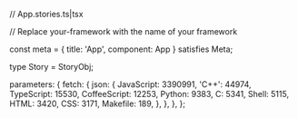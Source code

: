 // App.stories.ts|tsx

// Replace your-framework with the name of your framework


const meta = {
  title: 'App',
  component: App
} satisfies Meta<typeof App>;

type Story = StoryObj<typeof App>;

  parameters: {
    fetch: {
      json: {
        JavaScript: 3390991,
        'C++': 44974,
        TypeScript: 15530,
        CoffeeScript: 12253,
        Python: 9383,
        C: 5341,
        Shell: 5115,
        HTML: 3420,
        CSS: 3171,
        Makefile: 189,
      },
    },
  },
};
